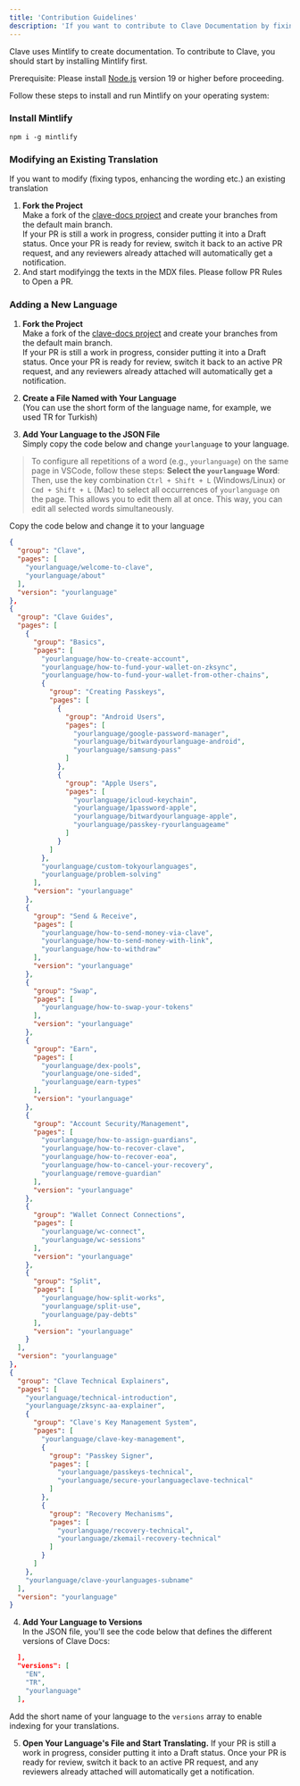 ```yaml
---
title: 'Contribution Guidelines'
description: 'If you want to contribute to Clave Documentation by fixing typos or translating the Docs to your native language, you can follow this guide.'
---
```


Clave uses Mintlify to create documentation. To contribute to Clave, you should start by installing Mintlify first.

<Warning> Prerequisite: 
Please install [Node.js](https://nodejs.org/en) version 19 or higher before proceeding. </Warning>


Follow these steps to install and run Mintlify on your operating system:

### Install Mintlify

`
npm i -g mintlify
`

### Modifying an Existing Translation
If you want to modify (fixing typos, enhancing the wording etc.) an existing translation

1. **Fork the Project**  
   Make a fork of the [clave-docs project](https://github.com/getclave/clave-docs) and create your branches from the default main branch.  
   If your PR is still a work in progress, consider putting it into a Draft status. Once your PR is ready for review, switch it back to an active PR request, and any reviewers already attached will automatically get a notification.
2. And start modifyingg the texts in the MDX files. Please follow PR Rules to Open a PR. 

### Adding a New Language

1. **Fork the Project**  
   Make a fork of the [clave-docs project](https://github.com/getclave/clave-docs) and create your branches from the default main branch.  
   If your PR is still a work in progress, consider putting it into a Draft status. Once your PR is ready for review, switch it back to an active PR request, and any reviewers already attached will automatically get a notification.

2. **Create a File Named with Your Language**  
   (You can use the short form of the language name, for example, we used TR for Turkish) 

 
3. **Add Your Language to the JSON File**  
   Simply copy the code below and change `yourlanguage` to your language.

> To configure all repetitions of a word (e.g., `yourlanguage`) on the same page in VSCode, follow these steps: **Select the `yourlanguage` Word**:  Then, use the key combination `Ctrl + Shift + L` (Windows/Linux) or `Cmd + Shift + L` (Mac) to select all occurrences of `yourlanguage` on the page. This allows you to edit them all at once. This way, you can edit all selected words simultaneously. 



Copy the code below and change it to your language

```json
{
  "group": "Clave",
  "pages": [
    "yourlanguage/welcome-to-clave",
    "yourlanguage/about"
  ],
  "version": "yourlanguage"
},
{
  "group": "Clave Guides",
  "pages": [
    {
      "group": "Basics",
      "pages": [
        "yourlanguage/how-to-create-account",
        "yourlanguage/how-to-fund-your-wallet-on-zksync",
        "yourlanguage/how-to-fund-your-wallet-from-other-chains",
        {
          "group": "Creating Passkeys",
          "pages": [
            {
              "group": "Android Users",
              "pages": [
                "yourlanguage/google-password-manager",
                "yourlanguage/bitwardyourlanguage-android",
                "yourlanguage/samsung-pass"
              ]
            },
            {
              "group": "Apple Users",
              "pages": [
                "yourlanguage/icloud-keychain",
                "yourlanguage/1password-apple",
                "yourlanguage/bitwardyourlanguage-apple",
                "yourlanguage/passkey-ryourlanguageame"
              ]
            }
          ]
        },
        "yourlanguage/custom-tokyourlanguages",
        "yourlanguage/problem-solving"
      ],
      "version": "yourlanguage"
    },
    {
      "group": "Send & Receive",
      "pages": [
        "yourlanguage/how-to-send-money-via-clave",
        "yourlanguage/how-to-send-money-with-link",
        "yourlanguage/how-to-withdraw"
      ],
      "version": "yourlanguage"
    },
    {
      "group": "Swap",
      "pages": [
        "yourlanguage/how-to-swap-your-tokens"
      ],
      "version": "yourlanguage"
    },
    {
      "group": "Earn",
      "pages": [
        "yourlanguage/dex-pools",
        "yourlanguage/one-sided",
        "yourlanguage/earn-types"
      ],
      "version": "yourlanguage"
    },
    {
      "group": "Account Security/Management",
      "pages": [
        "yourlanguage/how-to-assign-guardians",
        "yourlanguage/how-to-recover-clave",
        "yourlanguage/how-to-recover-eoa",
        "yourlanguage/how-to-cancel-your-recovery",
        "yourlanguage/remove-guardian"
      ],
      "version": "yourlanguage"
    },
    {
      "group": "Wallet Connect Connections",
      "pages": [
        "yourlanguage/wc-connect",
        "yourlanguage/wc-sessions"
      ],
      "version": "yourlanguage"
    },
    {
      "group": "Split",
      "pages": [
        "yourlanguage/how-split-works",
        "yourlanguage/split-use",
        "yourlanguage/pay-debts"
      ],
      "version": "yourlanguage"
    }
  ],
  "version": "yourlanguage"
},
{
  "group": "Clave Technical Explainers",
  "pages": [
    "yourlanguage/technical-introduction",
    "yourlanguage/zksync-aa-explainer",
    {
      "group": "Clave's Key Management System",
      "pages": [
        "yourlanguage/clave-key-management",
        {
          "group": "Passkey Signer",
          "pages": [
            "yourlanguage/passkeys-technical",
            "yourlanguage/secure-yourlanguageclave-technical"
          ]
        },
        {
          "group": "Recovery Mechanisms",
          "pages": [
            "yourlanguage/recovery-technical",
            "yourlanguage/zkemail-recovery-technical"
          ]
        }
      ]
    },
    "yourlanguage/clave-yourlanguages-subname"
  ],
  "version": "yourlanguage"
}
```



4. **Add Your Language to Versions**  
In the JSON file, you'll see the code below that defines the different versions of Clave Docs:

```json
  ],
  "versions": [
    "EN",
    "TR",
    "yourlanguage"
  ],
```

Add the short name of your language to the `versions` array to enable indexing for your translations.

5. **Open Your Language's File and Start Translating.**
   If your PR is still a work in progress, consider putting it into a Draft status. Once your PR is ready for review, switch it back to an active PR request, and any reviewers already attached will automatically get a notification.


